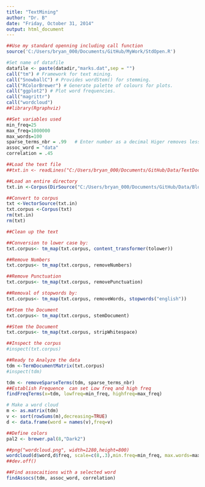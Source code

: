 ```yaml
---
title: "TextMining"
author: "Dr. B"
date: "Friday, October 31, 2014"
output: html_document
---
```


```r
##Use my standard openning including call function
source('C:/Users/bryan_000/Documents/GitHub/MyWork/StdOpen.R')

#Set name of datafile
datafile <- paste(datadir,"marks.dat",sep = "")
call("tm") # Framework for text mining.
call("SnowballC") # Provides wordStem() for stemming.
call("RColorBrewer") # Generate palette of colours for plots.
call("ggplot2") # Plot word frequencies.
call("magrittr")
call("wordcloud")
##library(Rgraphviz)

```


```r
##Set variables used 
min_freq=25
max_freq=1000000
max_words=100
sparse_terms_nbr = .99   # Enter number as a decimal Higer removes less
assoc_word = "data"
correlation = .45

##Load the text file
##txt.in <- readLines("C:/Users/bryan_000/Documents/GitHub/Data/TextDocs/bill.txt")

##Load an entire directory
txt.in <-Corpus(DirSource("C:/Users/bryan_000/Documents/GitHub/Data/Blog_Data/set 2/"), readerControl = list(language="lat"))
```

```r
##Convert to corpus
txt <-VectorSource(txt.in)
txt.corpus <-Corpus(txt)
rm(txt.in)
rm(txt)
```

```r
##Clean up the text

##Conversion to lower case by:
txt.corpus<- tm_map(txt.corpus, content_transformer(tolower))

##Remove Numbers
txt.corpus<- tm_map(txt.corpus, removeNumbers)

##Remove Punctuation
txt.corpus<- tm_map(txt.corpus, removePunctuation)

##Removal of stopwords by:
txt.corpus<- tm_map(txt.corpus, removeWords, stopwords("english"))

##Stem the Document
txt.corpus<- tm_map(txt.corpus, stemDocument)

##Stem the Document
txt.corpus<- tm_map(txt.corpus, stripWhitespace)

##Inspect the corpus
#inspect(txt.corpus)
```


```r
##Ready to Analyze the data
tdm <-TermDocumentMatrix(txt.corpus)
#inspect(tdm)
```

```r
tdm <- removeSparseTerms(tdm, sparse_terms_nbr)
##Establish Frequence  can set Low freq and high freq
findFreqTerms(x=tdm, lowfreq=min_freq, highfreq=max_freq)
```


```r
# Make a word cloud
m <- as.matrix(tdm)
v <- sort(rowSums(m),decreasing=TRUE)
d <- data.frame(word = names(v),freq=v)

##Define colors
pal2 <- brewer.pal(8,"Dark2")

##png("wordcloud.png", width=1280,height=800)
wordcloud(d$word,d$freq, scale=c(8,.3),min.freq=min_freq, max.words=max_words, random.order=T, rot.per=.15, colors=pal2, vfont=c("sans serif","plain"))
##dev.off()
```

```r
##Find assocaitions with a selected word
findAssocs(tdm, assoc_word, correlation)
```